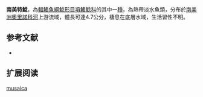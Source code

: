 {{Speciesbox
| name = 南美特鯰
| image = 
| image_width = 250px
| status = NE
| status_system = IUCN3.1
| genus = Tatia
| species = musaica
| authority = [[Royero|Royero]], 1992
| synonyms = *''Centromochlus musaicus '',Royero, 1992
}}
'''南美特鯰'''，為[[輻鰭魚綱|輻鰭魚綱]][[鯰形目|鯰形目]][[項鰭鯰科|項鰭鯰科]]的其中一[[種|種]]，為熱帶淡水魚類，分布於[[南美洲|南美洲]][[奧里諾科河|奧里諾科河]]上游流域，體長可達4.7公分，棲息在底層水域，生活習性不明。
==参考文献==
*{{FishBase_species|genus=Tatia|species=musaica|year=2015|month=5}}

== 扩展阅读 ==
{{refbegin}}
{{wikispecies-inline|Tatia musaica|南美特鯰}}
{{refend}}
{{Taxonbar|from=Q9082020}}

[[Category:特鯰屬|musaica]]